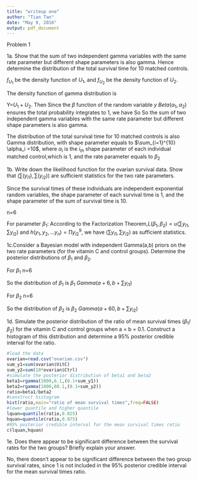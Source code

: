 ```yaml
---
title: "writeup one"
author: "Tian Tan"
date: "May 9, 2016"
output: pdf_document
---
```


Problem 1

1a. Show that the sum of two independent gamma variables with the same rate parameter but different shape parameters is also gamma. Hence determine the distribution of the total survival time for 10 matched controls.

$f_{U_1}$ be the density function of $U_1$, and $f_{U_2}$ be the density function of $U_2$. 

The density function of gamma distribution is 
\begin{eqnarray*}
f(y) &=& \frac{\beta ^{\alpha} y^{\alpha-1} e^{-\beta y}}{\Gamma(\alpha)}, y>0
\end{eqnarray*}

Y=$U_1+U_2$. Then
\begin{eqnarray*}
f_Y(y) &=& \int_{0}^{y} f_{U_1}(u_1)f_{U_2}(y-u_1)du_1 \\
       &=& \int_{0}^{y} \frac{\beta ^{\alpha_1} \mu_1 ^{\alpha_1-1} e^{-\beta \mu_1}}{\Gamma(\alpha_1)} \frac{\beta ^{\alpha_2} (y-\mu_1)^{\alpha_2-1} e^{-\beta (y-\mu_1)}}{\Gamma(\alpha_2)} d \mu_1 \\
       &=& \beta^{\alpha_1+\alpha_2} e^{-\beta y}  \int_{0}^{y} \frac{\mu_1^{\alpha_1-1}(y-\mu_1)^{\alpha_2-1}}{\Gamma(\alpha_1)\Gamma(\alpha_2)} d\mu_1 \  substitute \ \mu_1=yt \\
       &=& \beta^{\alpha_1+\alpha_2} e^{-\beta y} y^{\alpha_1+\alpha_2-1} \int_{0}^{1} \frac{t^{\alpha_1-1}(1-t)^{\alpha_2-1}}{\Gamma(\alpha_1) \Gamma(\alpha_2)} dt
\end{eqnarray*}
Since the $\beta$ function of the random variable $y~Beta(\alpha_1,\alpha_2)$ ensures the total probability integrates to 1, we have
\begin{eqnarray*}
\int_{0}^1 \frac{\Gamma(\alpha_1 +\alpha_2 )}{\Gamma(\alpha_1) \Gamma(\alpha_2)} t^{\alpha_1-1}(1-t)^{\alpha_2-1} dt =1
\end{eqnarray*}
So
\begin{eqnarray*}
f_Y(y) &=& \frac{\beta^{\alpha_1+\alpha_2}}{\Gamma(\alpha_1+\alpha_2)}e^{-\beta y} y^{\alpha_1+\alpha_2-1}
\end{eqnarray*}
So the sum of two independent gamma variables with the same rate parameter but different shape parameters is also gamma.

The distribution of the total survival time for 10 matched controls is also Gamma distribution, with shape parameter equals to $\sum_{i=1}^{10} \alpha_i =10$, where $\alpha_i$ is the $i_{th}$ shape parameter of each individual matched control,which is 1, and the rate parameter equals to $\beta_2$ 

1b. Write down the likelihood function for the ovarian survival data. Show that $(\sum (y_{i1}), \sum (y_{i2}))$ are sufficient statistics for the two rate parameters.

Since the survival times of these individuals are independent exponential random variables, the shape parameter of each survival time is 1, and the shape parameter of the sum of survival time is 10. 

n=6

For parameter $\beta_1$:
\begin{eqnarray*}
f(y_{11},...,y_{i1},...,y_{12},...,y_{i2},...|\beta_1,\beta_2) &=& \beta_1 e^{-\beta_1 y_{i1}} \times \frac{\beta_2^{10}}{\Gamma(10)} (y_{i2})^10 e^{-\beta_2 y_{i2}} \\
L(\beta_1,\beta_2) &=& \prod \beta_1 e^{-\beta_1 y_{i1}} \prod \frac{\beta_2^{10}}{\Gamma(10)}y^9 e^{-\beta_2 y_{i2}}  \\
           &=& \beta_1 ^{6} e^{-\beta_1 \sum y_{i1}} (\frac{\beta_2^{10}}{\Gamma(10)})^6 \prod (y_{i2})^9 e^{-\beta_2 \sum y_{i2}} 
\end{eqnarray*}
According to the Factorization Theorem,$L(\beta_1,\beta_2)=u(\sum y_{i1},\sum y_{i2})$ and $h(y_1,y_2,...y_n)=\prod y_{i2}^9$, we have $(\sum y_{i1},\sum y_{i2})$ as sufficient statistics. 



1c.Consider a Bayesian model with independent Gamma(a,b) priors on the two rate parameters (for the vitamin C and control groups). Determine the posterior distributions of $\beta_1$ and $\beta_2$.

For $\beta_1$
\begin{eqnarray*}
L(y1|\theta) &=& \prod \theta e^{-\theta y_{i1}} \\
  &=& \theta^n e^{-\theta \sum y_{i1}} \\
p(\theta) &=& \frac{b^a}{\Gamma(a)} \theta^{a-1} e^{-b\theta} \\
p(\theta|y1) &\propto& p(y1|\theta)p(\theta) \\
            &\propto& \theta^{n+a-1} e^{-\theta(b+\sum y_{i1})}
\end{eqnarray*}
n=6

So the distribution of $\beta_1$ is $\beta_1~Gamma(a+6,b+\sum y_{i1})$

For $\beta_2$
\begin{eqnarray*}
L(y2|\theta) &=& \prod \frac{\theta^{10}}{\Gamma(10)}y^9 e^{-\theta y_{i2}} \\
             &=& (\frac{\theta^{10}}{\Gamma(10)})^n \prod (y_{i2})^9 e^{-\theta \sum y_{i2}} \\
p(\theta) &=& \frac{b^a}{\Gamma(a)} \theta^{a-1} e^{-b\theta} \\
p(\theta|y2) &\propto& p(y2|\theta)p(\theta) \\
            &\propto& \theta^{10n+a-1} e^{-\theta(b+\sum y_{i2})}
\end{eqnarray*}
n=6

So the distribution of $\beta_2$ is $\beta_2~Gamma(a+60,b+\sum y_{i2})$

1d. Simulate the posterior distribution of the ratio of mean survival times ($\beta_1/\beta_2)$ for the vitamin C and control groups when a = b = 0.1. Construct a histogram of this distribution and determine a 95% posterior credible interval for the ratio.
```r
#load the data
ovarian=read.csv("ovarian.csv") 
sum_y1=sum(ovarian$VitC)
sum_y2=sum(10*ovarian$Ctrl)
#simulate the posterior distribution of beta1 and beta2
beta1=rgamma(1000,6.1,(0.1+sum_y1))
beta2=rgamma(1000,60.1,(0.1+sum_y2))
ratio=beta1/beta2
#construct histogram
hist(ratio,main="ratio of mean survival times",freq=FALSE)
#lower quantile and higher quantile
lquan=quantile(ratio,0.025)
hquan=quantile(ratio,0.975)
#95% posterior credible interval for the mean survival times ratio
c(lquan,hquan)
```

1e. Does there appear to be significant difference between the survival rates for the two groups? Briefly explain your answer.

No, there doesn't appear to be significant difference between the two group survival rates, since 1 is not included in the 95% posterior credible interval for the mean survival times ratio. 


